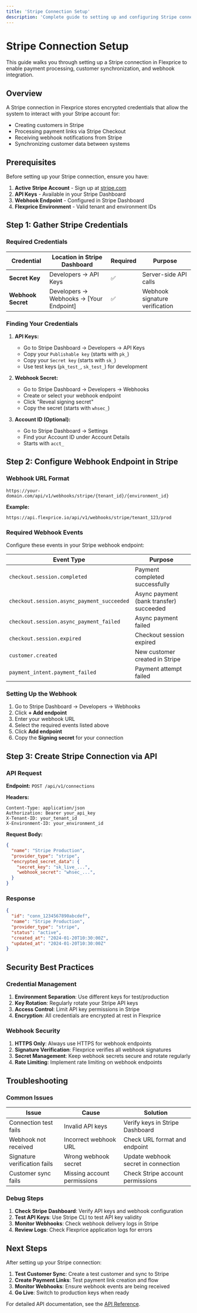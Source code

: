 ```yaml
---
title: 'Stripe Connection Setup'
description: 'Complete guide to setting up and configuring Stripe connections in Flexprice'
---
```


# Stripe Connection Setup

This guide walks you through setting up a Stripe connection in Flexprice to enable payment processing, customer synchronization, and webhook integration.

## Overview

A Stripe connection in Flexprice stores encrypted credentials that allow the system to interact with your Stripe account for:
- Creating customers in Stripe
- Processing payment links via Stripe Checkout
- Receiving webhook notifications from Stripe
- Synchronizing customer data between systems

## Prerequisites

Before setting up your Stripe connection, ensure you have:

1. **Active Stripe Account** - Sign up at [stripe.com](https://stripe.com)
2. **API Keys** - Available in your Stripe Dashboard
3. **Webhook Endpoint** - Configured in Stripe Dashboard
4. **Flexprice Environment** - Valid tenant and environment IDs

## Step 1: Gather Stripe Credentials

### Required Credentials

| Credential | Location in Stripe Dashboard | Required | Purpose |
|------------|------------------------------|----------|---------|
| **Secret Key** | Developers → API Keys | ✅ | Server-side API calls |
| **Webhook Secret** | Developers → Webhooks → [Your Endpoint] | ✅ | Webhook signature verification |

### Finding Your Credentials

1. **API Keys:**
   - Go to Stripe Dashboard → Developers → API Keys
   - Copy your `Publishable key` (starts with `pk_`)
   - Copy your `Secret key` (starts with `sk_`)
   - Use test keys (`pk_test_`, `sk_test_`) for development

2. **Webhook Secret:**
   - Go to Stripe Dashboard → Developers → Webhooks
   - Create or select your webhook endpoint
   - Click "Reveal signing secret"
   - Copy the secret (starts with `whsec_`)

3. **Account ID (Optional):**
   - Go to Stripe Dashboard → Settings
   - Find your Account ID under Account Details
   - Starts with `acct_`

## Step 2: Configure Webhook Endpoint in Stripe

### Webhook URL Format

```
https://your-domain.com/api/v1/webhooks/stripe/{tenant_id}/{environment_id}
```

**Example:**
```
https://api.flexprice.io/api/v1/webhooks/stripe/tenant_123/prod
```

### Required Webhook Events

Configure these events in your Stripe webhook endpoint:

| Event Type | Purpose |
|------------|---------|
| `checkout.session.completed` | Payment completed successfully |
| `checkout.session.async_payment_succeeded` | Async payment (bank transfer) succeeded |
| `checkout.session.async_payment_failed` | Async payment failed |
| `checkout.session.expired` | Checkout session expired |
| `customer.created` | New customer created in Stripe |
| `payment_intent.payment_failed` | Payment attempt failed |

### Setting Up the Webhook

1. Go to Stripe Dashboard → Developers → Webhooks
2. Click **+ Add endpoint**
3. Enter your webhook URL
4. Select the required events listed above
5. Click **Add endpoint**
6. Copy the **Signing secret** for your connection

## Step 3: Create Stripe Connection via API

### API Request

**Endpoint:** `POST /api/v1/connections`

**Headers:**
```http
Content-Type: application/json
Authorization: Bearer your_api_key
X-Tenant-ID: your_tenant_id
X-Environment-ID: your_environment_id
```

**Request Body:**
```json
{
  "name": "Stripe Production",
  "provider_type": "stripe",
  "encrypted_secret_data": {
    "secret_key": "sk_live_...",
    "webhook_secret": "whsec_...",
  }
}
```

### Response

```json
{
  "id": "conn_1234567890abcdef",
  "name": "Stripe Production",
  "provider_type": "stripe",
  "status": "active",
  "created_at": "2024-01-20T10:30:00Z",
  "updated_at": "2024-01-20T10:30:00Z"
}
```

## Security Best Practices

### Credential Management

1. **Environment Separation**: Use different keys for test/production
2. **Key Rotation**: Regularly rotate your Stripe API keys
3. **Access Control**: Limit API key permissions in Stripe
4. **Encryption**: All credentials are encrypted at rest in Flexprice

### Webhook Security

1. **HTTPS Only**: Always use HTTPS for webhook endpoints
2. **Signature Verification**: Flexprice verifies all webhook signatures
3. **Secret Management**: Keep webhook secrets secure and rotate regularly
4. **Rate Limiting**: Implement rate limiting on webhook endpoints

## Troubleshooting

### Common Issues

| Issue | Cause | Solution |
|-------|-------|----------|
| Connection test fails | Invalid API keys | Verify keys in Stripe Dashboard |
| Webhook not received | Incorrect webhook URL | Check URL format and endpoint |
| Signature verification fails | Wrong webhook secret | Update webhook secret in connection |
| Customer sync fails | Missing account permissions | Check Stripe account permissions |

### Debug Steps

1. **Check Stripe Dashboard**: Verify API keys and webhook configuration
2. **Test API Keys**: Use Stripe CLI to test API key validity
3. **Monitor Webhooks**: Check webhook delivery logs in Stripe
4. **Review Logs**: Check Flexprice application logs for errors

## Next Steps

After setting up your Stripe connection:

1. **Test Customer Sync**: Create a test customer and sync to Stripe
2. **Create Payment Links**: Test payment link creation and flow
3. **Monitor Webhooks**: Ensure webhook events are being received
4. **Go Live**: Switch to production keys when ready

For detailed API documentation, see the [API Reference](/api-reference).
